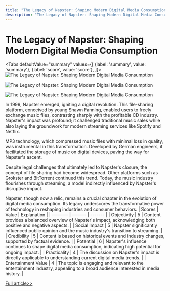 ```yaml
---
title: "The Legacy of Napster: Shaping Modern Digital Media Consumption"
description: "The Legacy of Napster: Shaping Modern Digital Media Consumption"
---
```



# The Legacy of Napster: Shaping Modern Digital Media Consumption


<Tabs
	defaultValue="summary"
	values={[
	{label: 'summary', value: 'summary'},
	{label: 'score', value: 'score'},
]}>
<TabItem value="summary">
<img
  src="https://image.informedainews.com/2024/06/Tec-92r-1717638908-0.jpg"
  alt="The Legacy of Napster: Shaping Modern Digital Media Consumption"
/>

<img
  src="https://image.informedainews.com/2024/06/Tec-R8d-1717638908-1.jpg"
  alt="The Legacy of Napster: Shaping Modern Digital Media Consumption"
/>

<img
  src="https://image.informedainews.com/2024/06/Tec-ADe-1717638908-2.jpg"
  alt="The Legacy of Napster: Shaping Modern Digital Media Consumption"
/>



In 1999, Napster emerged, igniting a digital revolution. This file-sharing platform, conceived by young Shawn Fanning, enabled users to freely exchange music files, contrasting sharply with the profitable CD industry. Napster's impact was profound; it challenged traditional music sales while also laying the groundwork for modern streaming services like Spotify and Netflix.

MP3 technology, which compressed music files with minimal loss in quality, was instrumental in this transformation. Developed by German engineers, it facilitated the storage of music on digital devices, paving the way for Napster's ascent.

Despite legal challenges that ultimately led to Napster's closure, the concept of file sharing had become widespread. Other platforms such as Grokster and BitTorrent continued this trend. Today, the music industry flourishes through streaming, a model indirectly influenced by Napster's disruptive impact.

Napster, though now a relic, remains a crucial chapter in the evolution of digital media consumption. Its legacy underscores the transformative power of technology in reshaping industries and consumer behaviors.
</TabItem>
<TabItem value="score">
	| Scores     | Value   | Explanation |
	| -------- | ------- | ------- |
	| Objectivity  | 5    | Content provides a balanced overview of Napster's impact, acknowledging both positive and negative aspects.    |
	| Social Impact | 5     | Napster significantly influenced public opinion and the music industry's transition to streaming.    |
	| Credibility    | 5    | Content is based on historical events and industry changes, supported by factual evidence.    |
	| Potential    | 6    | Napster's influence continues to shape digital media consumption, indicating high potential for ongoing impact.    |
	| Practicality    | 4    | The discussion on Napster's impact is directly applicable to understanding current digital media trends.    |
	| Entertainment Value    | 4    | The topic is engaging and relevant to the entertainment industry, appealing to a broad audience interested in media history.    |
</TabItem>
</Tabs>

[Full article>>](https://www.cnbeta.com.tw/articles/tech/1433673.htm)
